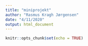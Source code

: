 ```yaml
---
title: "miniprojekt"
author: "Rasmus Kragh Jørgensen"
date: "4/11/2020"
output: html_document
---
```


```r
knitr::opts_chunk$set(echo = TRUE)
```
